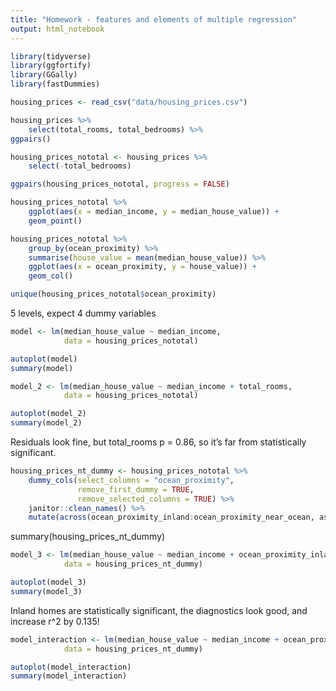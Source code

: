 ```yaml
---
title: "Homework - features and elements of multiple regression"
output: html_notebook
---
```


```r
library(tidyverse)
library(ggfortify)
library(GGally)
library(fastDummies)
```

```r
housing_prices <- read_csv("data/housing_prices.csv")
```

```r
housing_prices %>% 
    select(total_rooms, total_bedrooms) %>% 
ggpairs()
```

```r
housing_prices_nototal <- housing_prices %>% 
    select(-total_bedrooms)
```

```r
ggpairs(housing_prices_nototal, progress = FALSE)
```

```r
housing_prices_nototal %>% 
    ggplot(aes(x = median_income, y = median_house_value)) +
    geom_point()

housing_prices_nototal %>% 
    group_by(ocean_proximity) %>% 
    summarise(house_value = mean(median_house_value)) %>% 
    ggplot(aes(x = ocean_proximity, y = house_value)) +
    geom_col()
```
```r
unique(housing_prices_nototal$ocean_proximity)
```
5 levels, expect 4 dummy variables

```r
model <- lm(median_house_value ~ median_income,
            data = housing_prices_nototal)

autoplot(model)
summary(model)
```

```r
model_2 <- lm(median_house_value ~ median_income + total_rooms,
            data = housing_prices_nototal)

autoplot(model_2)
summary(model_2)
```

Residuals look fine, but total_rooms p = 0.86, so it's far from statistically significant.

```r
housing_prices_nt_dummy <- housing_prices_nototal %>% 
    dummy_cols(select_columns = "ocean_proximity",
               remove_first_dummy = TRUE,
               remove_selected_columns = TRUE) %>% 
    janitor::clean_names() %>% 
    mutate(across(ocean_proximity_inland:ocean_proximity_near_ocean, as.logical))
```

summary(housing_prices_nt_dummy)

```r
model_3 <- lm(median_house_value ~ median_income + ocean_proximity_inland,
            data = housing_prices_nt_dummy)

autoplot(model_3)
summary(model_3)
```

Inland homes are statistically significant, the diagnostics look good, and increase r^2 by 0.135!


```r
model_interaction <- lm(median_house_value ~ median_income + ocean_proximity_inland + median_income:ocean_proximity_inland,
            data = housing_prices_nt_dummy)

autoplot(model_interaction)
summary(model_interaction)
```

